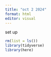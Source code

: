 ```yaml
---
title: "oct 2 2024"
format: html
editor: visual
---
```


set up
```r
rm(list = ls())
library(tidyverse)
library(here)
```

